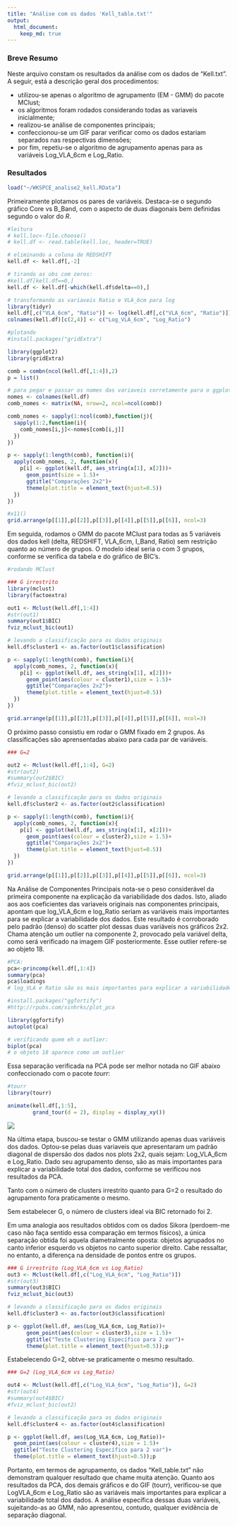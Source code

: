 ```yaml
---
title: "Análise com os dados 'Kell_table.txt'"
output: 
  html_document:
    keep_md: true
---
```


<!-- <style> -->
<!-- body { -->
<!-- text-align: justify} -->
<!-- </style> -->


### Breve Resumo
Neste arquivo constam os resultados da análise com os dados de "Kell.txt". A seguir, está a descrição geral dos procedimentos:

* utilizou-se apenas o algoritmo de agrupamento (EM - GMM) do pacote MClust;
* os algoritmos foram rodados considerando todas as variaveis inicialmente;
* realizou-se análise de componentes principais;
* confeccionou-se um GIF parar verificar como os dados estariam separados nas respectivas dimensões;
* por fim, repetiu-se o algoritmo de agrupamento apenas para as variáveis Log_VLA_6cm e Log_Ratio.



### Resultados
```r
load("~/WKSPCE_analise2_kell.RData")
```

Primeiramente plotamos os pares de variáveis. Destaca-se o segundo gráfico Core vs B_Band, com o aspecto de duas diagonais bem definidas segundo o valor do $R$.

```r
#leitura
# kell.loc<-file.choose()
# kell.df <- read.table(kell.loc, header=TRUE)

# eliminando a coluna de REDSHIFT
kell.df <- kell.df[,-2]

# tirando as obs com zeros:
#kell.df[kell.df==0,]
kell.df <- kell.df[-which(kell.df$delta==0),]

# transformando as variaveis Ratio e VLA_6cm para log
library(tidyr)
kell.df[,c("VLA_6cm", "Ratio")] <- log(kell.df[,c("VLA_6cm", "Ratio")])
colnames(kell.df)[c(2,4)] <- c("Log_VLA_6cm", "Log_Ratio")

#plotando
#install.packages("gridExtra")

library(ggplot2)
library(gridExtra)

comb = combn(ncol(kell.df[,1:4]),2)
p = list()

# para pegar e passar os nomes das variaveis corretamente para o ggplot
nomes <- colnames(kell.df)
comb_nomes <- matrix(NA, nrow=2, ncol=ncol(comb))

comb_nomes <- sapply(1:ncol(comb),function(j){
  sapply(1:2,function(i){
    comb_nomes[i,j]<-nomes[comb[i,j]]
  })
})

p <- sapply(1:length(comb), function(i){
  apply(comb_nomes, 2, function(x){
    p[i] <- ggplot(kell.df, aes_string(x[1], x[2]))+
      geom_point(size = 1.5)+
      ggtitle("Comparações 2x2")+
      theme(plot.title = element_text(hjust=0.5))
  })  
})

#x11()
grid.arrange(p[[1]],p[[2]],p[[3]],p[[4]],p[[5]],p[[6]], ncol=3)

```


Em seguida, rodamos o GMM do pacote MClust para todas as 5 variáveis dos dados kell (delta, REDSHIFT, VLA_6cm, I_Band, Ratio) sem restrição quanto ao número de grupos. O modelo ideal seria o com $3$ grupos, conforme se verifica da tabela e do gráfico de BIC's.


```r
#rodando MClust

### G irrestrito
library(mclust)
library(factoextra)

out1 <- Mclust(kell.df[,1:4])
#str(out1)
summary(out1$BIC)
fviz_mclust_bic(out1)
```

```r
# levando a classificação para os dados originais
kell.df$cluster1 <- as.factor(out1$classification)

p <- sapply(1:length(comb), function(i){
  apply(comb_nomes, 2, function(x){
    p[i] <- ggplot(kell.df, aes_string(x[1], x[2]))+
      geom_point(aes(colour = cluster1),size = 1.5)+
      ggtitle("Comparações 2x2")+
      theme(plot.title = element_text(hjust=0.5))
  })  
})

grid.arrange(p[[1]],p[[2]],p[[3]],p[[4]],p[[5]],p[[6]], ncol=3)

```

O próximo passo consistiu em rodar o GMM fixado em 2 grupos. As classificações são aprensentadas abaixo para cada par de variáveis.


```r
### G=2

out2 <- Mclust(kell.df[,1:4], G=2)
#str(out2)
#summary(out2$BIC)
#fviz_mclust_bic(out2)

# levando a classificação para os dados originais
kell.df$cluster2 <- as.factor(out2$classification)

p <- sapply(1:length(comb), function(i){
  apply(comb_nomes, 2, function(x){
    p[i] <- ggplot(kell.df, aes_string(x[1], x[2]))+
      geom_point(aes(colour = cluster2),size = 1.5)+
      ggtitle("Comparações 2x2")+
      theme(plot.title = element_text(hjust=0.5))
  })  
})

grid.arrange(p[[1]],p[[2]],p[[3]],p[[4]],p[[5]],p[[6]], ncol=3)

```

Na Análise de Componentes Principais nota-se o peso considerável da primeira componente na explicação da variabilidade dos dados. Isto, aliado aos aos coeficientes das variaveis originais nas componentes principais, apontam que log_VLA_6cm e log_Ratio seriam as variáveis mais importantes para se explicar a variabilidade dos dados. Este resultado é corroborado pelo padrão (denso) do scatter plot dessas duas variáveis nos gráficos 2x2. Chama atenção um outlier na componente 2, provocado pela variável delta, como será verificado na imagem GIF posteriormente. Esse outlier refere-se ao objeto 18.


```r
#PCA:
pca<-princomp(kell.df[,1:4])
summary(pca)
pca$loadings
# log_VLA e Ratio são os mais importantes para explicar a variabilidade dos dados

#install.packages("ggfortify")
#http://rpubs.com/sinhrks/plot_pca

library(ggfortify)
autoplot(pca)

# verificando quem eh o outlier:
biplot(pca)
# o objeto 18 aparece como um outlier
```


Essa separação verificada na PCA pode ser melhor notada no GIF abaixo confeccionado com o pacote $tourr$:

```r
#tourr
library(tourr)

animate(kell.df[,1:5],
        grand_tour(d = 2), display = display_xy())

```



![](kell.gif)



Na última etapa, buscou-se testar o GMM utilizando apenas duas variáveis dos dados. Optou-se pelas duas variaveis que apresentaram um padrão diagonal de dispersão dos dados nos plots 2x2, quais sejam: Log_VLA_6cm e Log_Ratio. Dado seu agrupamento denso, são as mais importantes para explicar a variabilidade total dos dados, conforme se verificou nos resultados da PCA.  

Tanto com o número de clusters irrestrito quanto para G=2 o resultado do agrupamento fora praticamente o mesmo.

Sem estabelecer G, o número de clusters ideal via BIC retornado foi 2.

Em uma analogia aos resultados obtidos com os dados Sikora (perdoem-me caso não faça sentido essa comparação em termos físicos), a única separação obtida foi aquela diametralmente oposta: objetos agrupados no canto inferior esquerdo vs objetos no canto superior direito. Cabe ressaltar, no entanto, a diferença na densidade de pontos entre os grupos.

```r
### G irrestrito (Log_VLA_6cm vs Log_Ratio)
out3 <- Mclust(kell.df[,c("Log_VLA_6cm", "Log_Ratio")])
#str(out3)
summary(out3$BIC)
fviz_mclust_bic(out3)

# levando a classificação para os dados originais
kell.df$cluster3 <- as.factor(out3$classification)

p <- ggplot(kell.df, aes(Log_VLA_6cm, Log_Ratio))+
      geom_point(aes(colour = cluster3),size = 1.5)+
      ggtitle("Teste Clustering Específico para 2 var")+
      theme(plot.title = element_text(hjust=0.5));p
```


Estabelecendo G=2, obtve-se praticamente o mesmo resultado.
```r
### G=2 (Log_VLA_6cm vs Log_Ratio)

out4 <- Mclust(kell.df[,c("Log_VLA_6cm", "Log_Ratio")], G=2)
#str(out4)
#summary(out4$BIC)
#fviz_mclust_bic(out2)

# levando a classificação para os dados originais
kell.df$cluster4 <- as.factor(out4$classification)

p <- ggplot(kell.df, aes(Log_VLA_6cm, Log_Ratio))+
  geom_point(aes(colour = cluster4),size = 1.5)+
  ggtitle("Teste Clustering Específico para 2 var")+
  theme(plot.title = element_text(hjust=0.5));p
```

Portanto, em termos de agrupamento, os dados "Kell_table.txt" não demonstram qualquer resultado que chame muita atenção. Quanto aos resultados da PCA, dos demais gráficos e do GIF (tourr), verificou-se que  LogVLA_6cm e Log_Ratio são as variáveis mais importantes para explicar a variabilidade total dos dados. A análise específica dessas duas variáveis, sujeitando-as ao GMM, não apresentou, contudo, qualquer evidência de separação diagonal. 

